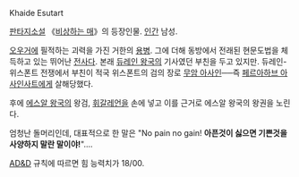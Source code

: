 Khaide Esutart

[[판타지소설]] 《[[비상하는 매]]》의 등장인물. [[인간]] 남성.

[[오우거]]에 필적하는 괴력을 가진 거한의 [[용병]]. 그에 더해 동방에서 전래된 현문도법을 체득하고 있는 뛰어난 [[전사]]다. 본래 [[듀레인 왕국]]의 기사였던 부친을 두고 있지만. 듀레인-위스폰트 전쟁에서 부친이 적국 위스폰트의 검의 장로 [[무암 아사인]]──즉 [[페르아하브 아사인사트]]에게 살해당했다.

후에 [[에스알 왕국]]의 왕검, [[휘갈레언]]을 손에 넣고 이를 근거로 에스알 왕국의 왕권을 노린다.

엄청난 돌머리인데, 대표적으로 한 말은 "No pain no gain! '''아픈것이 싫으면 기쁜것을 사양하지 말란 말이야!'''"....

[[AD&D]] 규칙에 따르면 힘 능력치가 18/00.
